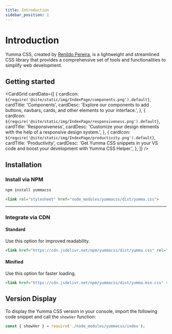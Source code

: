 ```yaml
---
title: Introduction
sidebar_position: 1
---
```



# Introduction

Yumma CSS, created by [Renildo Pereira](https://rrenildopereiraa.github.io/renildo/), is a lightweight and streamlined CSS library that provides a comprehensive set of tools and functionalities to simplify web development.

## Getting started

<CardGrid
  cardData={[
    {
      cardIcon: `${require('@site/static/img/IndexPage/components.png').default}`,
      cardTitle: 'Components',
      cardDesc: 'Explore our components to add buttons, navbars, cards, and other elements to your interface.',
    },
    {
      cardIcon: `${require('@site/static/img/IndexPage/responsiveness.png').default}`,
      cardTitle: 'Responsiveness',
      cardDesc: 'Customize your design elements with the help of a responsive design system.',
    },
    {
      cardIcon: `${require('@site/static/img/IndexPage/productivity.png').default}`,
      cardTitle: 'Productivity',
      cardDesc: 'Get Yumma CSS snippets in your VS code and boost your development with Yumma CSS Helper.',
    },
  ]}
/>

## Installation

### Install via NPM

```bash
npm install yummacss
```

```html
<link rel="stylesheet" href="node_modules/yummacss/dist/yumma.css">
```

---

### Integrate via CDN

#### Standard

Use this option for improved readability.

```html
<link href="https://cdn.jsdelivr.net/npm/yummacss/dist/yumma.css" rel="stylesheet" crossorigin="anonymous">
```

#### Minified

Use this option for faster loading.

```html
<link href="https://cdn.jsdelivr.net/npm/yummacss/dist/yumma.min.css" rel="stylesheet" crossorigin="anonymous">
```

## Version Display
To display the Yumma CSS version in your console, import the following code snippet and call the `showVer` function:

```js
const { showVer } = require('./node_modules/yummacss/index');
```